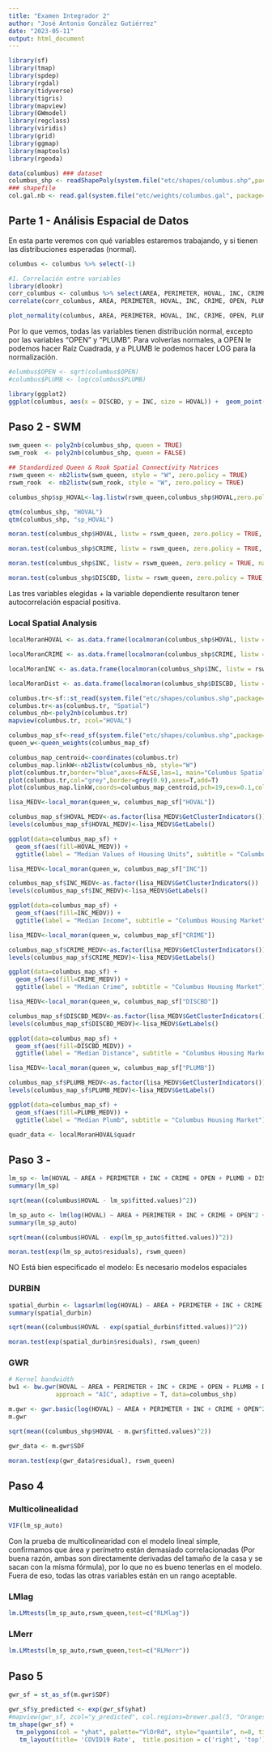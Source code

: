 ---
title: "Examen Integrador 2"
author: "José Antonio González Gutiérrez"
date: "2023-05-11"
output: html_document
---

```{r message=FALSE, warning=FALSE, include=FALSE}
library(sf)
library(tmap)
library(spdep)
library(rgdal)
library(tidyverse)
library(tigris)
library(mapview)
library(GWmodel)    
library(regclass)
library(viridis)
library(grid)
library(ggmap)
library(maptools)
library(rgeoda)
```

```{r message=FALSE, warning=FALSE, include=FALSE}
data(columbus) ### dataset
columbus_shp <- readShapePoly(system.file("etc/shapes/columbus.shp",package="spdep"))
### shapefile
col.gal.nb <- read.gal(system.file("etc/weights/columbus.gal", package="spdep")) 
```

## Parte 1 - Análisis Espacial de Datos
En esta parte veremos con qué variables estaremos trabajando, y si tienen las distribuciones esperadas (normal).

```{r}
columbus <- columbus %>% select(-1)
```

```{r}
#1. Correlación entre variables
library(dlookr)
corr_columbus <- columbus %>% select(AREA, PERIMETER, HOVAL, INC, CRIME, OPEN, PLUMB, DISCBD)
correlate(corr_columbus, AREA, PERIMETER, HOVAL, INC, CRIME, OPEN, PLUMB, DISCBD) %>% plot()
```

```{r}
plot_normality(columbus, AREA, PERIMETER, HOVAL, INC, CRIME, OPEN, PLUMB, DISCBD)
```

Por lo que vemos, todas las variables tienen distribución normal, excepto por las variables "OPEN" y "PLUMB". Para volverlas normales, a OPEN le podemos hacer Raíz Cuadrada, y a PLUMB le podemos hacer LOG para la normalización.

```{r}
#olumbus$OPEN <- sqrt(columbus$OPEN)
#columbus$PLUMB <- log(columbus$PLUMB)
```


```{r}
library(ggplot2)
ggplot(columbus, aes(x = DISCBD, y = INC, size = HOVAL)) +  geom_point() + scale_x_log10()
```

## Paso 2 - SWM

```{r Queen & Rook}
swm_queen <- poly2nb(columbus_shp, queen = TRUE)
swm_rook  <- poly2nb(columbus_shp, queen = FALSE)

## Standardized Queen & Rook Spatial Connectivity Matrices
rswm_queen <- nb2listw(swm_queen, style = "W", zero.policy = TRUE)
rswm_rook  <- nb2listw(swm_rook, style = "W", zero.policy = TRUE)

columbus_shp$sp_HOVAL<-lag.listw(rswm_queen,columbus_shp$HOVAL,zero.policy=TRUE) 
```

```{r, warning=FALSE}
qtm(columbus_shp, "HOVAL")
qtm(columbus_shp, "sp_HOVAL")
```


```{r}
moran.test(columbus_shp$HOVAL, listw = rswm_queen, zero.policy = TRUE, na.action = na.omit)

```

```{r}
moran.test(columbus_shp$CRIME, listw = rswm_queen, zero.policy = TRUE, na.action = na.omit)
```

```{r}
moran.test(columbus_shp$INC, listw = rswm_queen, zero.policy = TRUE, na.action = na.omit)
```

```{r}
moran.test(columbus_shp$DISCBD, listw = rswm_queen, zero.policy = TRUE, na.action = na.omit)
```

Las tres variables elegidas + la variable dependiente resultaron tener autocorrelación espacial positiva.

### Local Spatial Analysis

```{r}
localMoranHOVAL <- as.data.frame(localmoran(columbus_shp$HOVAL, listw = rswm_queen, zero.policy = TRUE, na.action = na.omit))

localMoranCRIME <- as.data.frame(localmoran(columbus_shp$CRIME, listw = rswm_queen, zero.policy = TRUE, na.action = na.omit))

localMoranINC <- as.data.frame(localmoran(columbus_shp$INC, listw = rswm_queen, zero.policy = TRUE, na.action = na.omit))

localMoranDist <- as.data.frame(localmoran(columbus_shp$DISCBD, listw = rswm_queen, zero.policy = TRUE, na.action = na.omit))
```

```{r}
columbus.tr<-sf::st_read(system.file("etc/shapes/columbus.shp",package="spdep")[1])
columbus.tr<-as(columbus.tr, "Spatial")
columbus_nb<-poly2nb(columbus.tr)
mapview(columbus.tr, zcol="HOVAL") 
```

```{r}
columbus_map_sf<-read_sf(system.file("etc/shapes/columbus.shp",package="spdep"))
queen_w<-queen_weights(columbus_map_sf)
```

```{r}
columbus_map_centroid<-coordinates(columbus.tr) 
columbus_map.linkW<-nb2listw(columbus_nb, style="W")   
plot(columbus.tr,border="blue",axes=FALSE,las=1, main="Columbus Spatial Connectivity Matrix")
plot(columbus.tr,col="grey",border=grey(0.9),axes=T,add=T) 
plot(columbus_map.linkW,coords=columbus_map_centroid,pch=19,cex=0.1,col="red",add=T)  
```

```{r}
lisa_MEDV<-local_moran(queen_w, columbus_map_sf["HOVAL"]) 

columbus_map_sf$HOVAL_MEDV<-as.factor(lisa_MEDV$GetClusterIndicators())
levels(columbus_map_sf$HOVAL_MEDV)<-lisa_MEDV$GetLabels()
```

```{r}
ggplot(data=columbus_map_sf) +
  geom_sf(aes(fill=HOVAL_MEDV)) + 
  ggtitle(label = "Median Values of Housing Units", subtitle = "Columbus Housing Market")
```

```{r}
lisa_MEDV<-local_moran(queen_w, columbus_map_sf["INC"]) 

columbus_map_sf$INC_MEDV<-as.factor(lisa_MEDV$GetClusterIndicators())
levels(columbus_map_sf$INC_MEDV)<-lisa_MEDV$GetLabels()

ggplot(data=columbus_map_sf) +
  geom_sf(aes(fill=INC_MEDV)) + 
  ggtitle(label = "Median Income", subtitle = "Columbus Housing Market")
```

```{r}
lisa_MEDV<-local_moran(queen_w, columbus_map_sf["CRIME"]) 

columbus_map_sf$CRIME_MEDV<-as.factor(lisa_MEDV$GetClusterIndicators())
levels(columbus_map_sf$CRIME_MEDV)<-lisa_MEDV$GetLabels()

ggplot(data=columbus_map_sf) +
  geom_sf(aes(fill=CRIME_MEDV)) + 
  ggtitle(label = "Median Crime", subtitle = "Columbus Housing Market")
```

```{r}
lisa_MEDV<-local_moran(queen_w, columbus_map_sf["DISCBD"]) 

columbus_map_sf$DISCBD_MEDV<-as.factor(lisa_MEDV$GetClusterIndicators())
levels(columbus_map_sf$DISCBD_MEDV)<-lisa_MEDV$GetLabels()

ggplot(data=columbus_map_sf) +
  geom_sf(aes(fill=DISCBD_MEDV)) + 
  ggtitle(label = "Median Distance", subtitle = "Columbus Housing Market")
```

```{r}
lisa_MEDV<-local_moran(queen_w, columbus_map_sf["PLUMB"]) 

columbus_map_sf$PLUMB_MEDV<-as.factor(lisa_MEDV$GetClusterIndicators())
levels(columbus_map_sf$PLUMB_MEDV)<-lisa_MEDV$GetLabels()

ggplot(data=columbus_map_sf) +
  geom_sf(aes(fill=PLUMB_MEDV)) + 
  ggtitle(label = "Median Plumb", subtitle = "Columbus Housing Market")
```



```{r}
quadr_data <- localMoranHOVAL$quadr
```


## Paso 3 - 


```{r}
lm_sp <- lm(HOVAL ~ AREA + PERIMETER + INC + CRIME + OPEN + PLUMB + DISCBD, data = columbus)
summary(lm_sp)
```

```{r}
sqrt(mean((columbus$HOVAL - lm_sp$fitted.values)^2))
```


```{r}
lm_sp_auto <- lm(log(HOVAL) ~ AREA + PERIMETER + INC + CRIME + OPEN^2 + log(PLUMB) + DISCBD, data = columbus)
summary(lm_sp_auto)
```

```{r}
sqrt(mean((columbus$HOVAL - exp(lm_sp_auto$fitted.values))^2))
```

```{r}
moran.test(exp(lm_sp_auto$residuals), rswm_queen)
```

NO Está bien especificado el modelo: Es necesario modelos espaciales 



#### 

### DURBIN

```{r}
spatial_durbin <- lagsarlm(log(HOVAL) ~ AREA + PERIMETER + INC + CRIME + OPEN^2 + log(PLUMB) + DISCBD, data = columbus, rswm_queen, type = 'mixed', Durbin = TRUE)
summary(spatial_durbin)
```

```{r}
sqrt(mean((columbus$HOVAL - exp(spatial_durbin$fitted.values))^2))
```

```{r}
moran.test(exp(spatial_durbin$residuals), rswm_queen)
```




### GWR


```{r}
# Kernel bandwidth
bw1 <- bw.gwr(HOVAL ~ AREA + PERIMETER + INC + CRIME + OPEN + PLUMB + DISCBD, 
             approach = "AIC", adaptive = T, data=columbus_shp)
```


```{r}
m.gwr <- gwr.basic(log(HOVAL) ~ AREA + PERIMETER + INC + CRIME + OPEN^2 + log(PLUMB) + DISCBD, adaptive = T, data = columbus_shp, bw = bw1) 
m.gwr
```

```{r}
sqrt(mean((columbus_shp$HOVAL - m.gwr$fitted.values)^2))
```

```{r}
gwr_data <- m.gwr$SDF
```


```{r}
moran.test(exp(gwr_data$residual), rswm_queen)
```




## Paso 4


###  Multicolinealidad

```{r}
VIF(lm_sp_auto)
```

Con la prueba de multicolinearidad con el modelo lineal simple, confirmamos que área y perímetro están demasiado correlacionadas (Por buena razón, ambas son directamente derivadas del tamaño de la casa y se sacan con la misma fórmula), por lo que no es bueno tenerlas en el modelo. Fuera de eso, todas las otras variables están en un rango aceptable.

### LMlag

```{r}
lm.LMtests(lm_sp_auto,rswm_queen,test=c("RLMlag"))
```

### LMerr

```{r}
lm.LMtests(lm_sp_auto,rswm_queen,test=c("RLMerr"))
```


## Paso 5

```{r}
gwr_sf = st_as_sf(m.gwr$SDF)
```

```{r}
gwr_sf$y_predicted <- exp(gwr_sf$yhat)
#mapview(gwr_sf, zcol="y_predicted", col.regions=brewer.pal(5, "Oranges"))
tm_shape(gwr_sf) +
  tm_polygons(col = "yhat", palette="YlOrRd", style="quantile", n=8, title="Rate per 10,0000") +
   tm_layout(title= 'COVID19 Rate',  title.position = c('right', 'top'))
```

